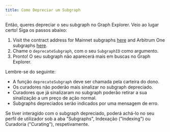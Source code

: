 ```yaml
---
title: Como Depreciar um Subgraph
---
```


Então, queres depreciar o seu subgraph no Graph Explorer. Veio ao lugar certo! Siga os passos abaixo:

1. Visit the contract address for Mainnet subgraphs [here](https://etherscan.io/address/0xadca0dd4729c8ba3acf3e99f3a9f471ef37b6825#writeProxyContract) and Arbitrum One subgraphs [here](https://arbiscan.io/address/0xec9A7fb6CbC2E41926127929c2dcE6e9c5D33Bec#writeProxyContract).
2. Chame o `deprecateSubgraph`, com o seu `SubgraphID` como argumento.
3. Pronto! O seu subgraph não aparecerá mais em buscas no Graph Explorer.

Lembre-se do seguinte:

- A função `deprecateSubgraph` deve ser chamada pela carteira do dono.
- Os curadores não poderão mais sinalizar no subgraph depreciado.
- Curadores que já sinalizaram no subgraph poderão retirar a sua sinalização a um preço de ação normal.
- Subgraphs depreciados serão indicados por uma mensagem de erro.

Se tiver interagido com o subgraph depreciado, poderá achá-lo no seu perfil de utilizador sob a aba "Subgraphs", Indexação ("Indexing") ou Curadoria ("Curating"), respetivamente.
